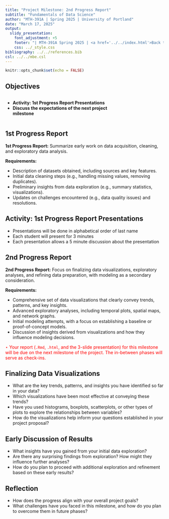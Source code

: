 ---
title: "Project Milestone: 2nd Progress Report"
subtitle: "Fundamentals of Data Science"
author: "MTH-391A | Spring 2025 | University of Portland"
date: "March 17, 2025"
output:
  slidy_presentation:
    font_adjustment: +5
    footer: "| MTH-391A Spring 2025 | <a href='../../index.html'>Back to the Course Website</a>"
    css: ../_style.css
bibliography: ../../references.bib
csl: ../../mbe.csl
---

```{r setup, include=FALSE}
knitr::opts_chunk$set(echo = FALSE)
```

## Objectives

:::: {.column width=15%}
::::

:::: {.column width=70%}
- **Activity: 1st Progress Report Presentations**
- **Discuss the expectations of the next project milestone**
::::

:::: {.column width=15%}
::::

## 1st Progress Report

**1st Progress Report:** Summarize early work on data acquisition, cleaning, and exploratory data analysis. 

**Requirements:**

- Description of datasets obtained, including sources and key features.
- Initial data cleaning steps (e.g., handling missing values, removing duplicates).
- Preliminary insights from data exploration (e.g., summary statistics, visualizations).
- Updates on challenges encountered (e.g., data quality issues) and resolutions.

## Activity: 1st Progress Report Presentations

- Presentations will be done in alphabetical order of last name
- Each student will present for 3 minutes
- Each presentation allows a 5 minute discussion about the presentation

## 2nd Progress Report

**2nd Progress Report:** Focus on finalizing data visualizations, exploratory analyses, and refining data preparation, with modeling as a secondary consideration.

**Requirements:**

- Comprehensive set of data visualizations that clearly convey trends, patterns, and key insights.
- Advanced exploratory analyses, including temporal plots, spatial maps, and network graphs.
- Initial modeling attempts, with a focus on establishing a baseline or proof-of-concept models.
- Discussion of insights derived from visualizations and how they influence modeling decisions.

::: {style="color: red;"}
$\star$ Your report (`.Rmd`, `.html`, and the 3-slide presentation) for this milestone will be due on the next milestone of the project. The in-between phases will serve as check-ins.
:::

## Finalizing Data Visualizations

* What are the key trends, patterns, and insights you have identified so far in your data?
* Which visualizations have been most effective at conveying these trends?
* Have you used histograms, boxplots, scatterplots, or other types of plots to explore the relationships between variables?
* How do the visualizations help inform your questions established in your project proposal?

## Early Discussion of Results

* What insights have you gained from your initial data exploration?
* Are there any surprising findings from exploration? How might they influence further analyses?
* How do you plan to proceed with additional exploration and refinement based on these early results?

## Reflection

* How does the progress align with your overall project goals?
* What challenges have you faced in this milestone, and how do you plan to overcome them in future phases?
